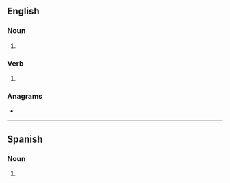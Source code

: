 ==English==

===Noun===
{{head|en|noun plural form}}

# {{plural of|wone|lang=en}}

===Verb===
{{head|en|verb form}}

# {{en-third-person singular of|wone}}

===Anagrams===
* {{anagrams|en|Owens|Snowe|owsen|sowen|swone}}

----

==Spanish==

===Noun===
{{head|es|noun form|g=m-p}}

# {{plural of|won|lang=es}}